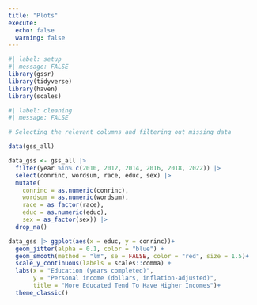 ```yaml
---
title: "Plots"
execute: 
  echo: false
  warning: false
---
```

```r
#| label: setup
#| message: FALSE
library(gssr)
library(tidyverse)
library(haven)
library(scales)
```


```r

#| label: cleaning
#| message: FALSE 

# Selecting the relevant columns and filtering out missing data

data(gss_all)

data_gss <- gss_all |>
  filter(year %in% c(2010, 2012, 2014, 2016, 2018, 2022)) |>
  select(conrinc, wordsum, race, educ, sex) |> 
  mutate(
    conrinc = as.numeric(conrinc),
    wordsum = as.numeric(wordsum),
    race = as_factor(race),
    educ = as.numeric(educ),
    sex = as_factor(sex)) |>
  drop_na()
```


```r
data_gss |> ggplot(aes(x = educ, y = conrinc))+
  geom_jitter(alpha = 0.1, color = "blue") +
  geom_smooth(method = "lm", se = FALSE, color = "red", size = 1.5)+
  scale_y_continuous(labels = scales::comma) +
  labs(x = "Education (years completed)",
       y = "Personal income (dollars, inflation-adjusted)",
       title = "More Educated Tend To Have Higher Incomes")+
  theme_classic()

```



